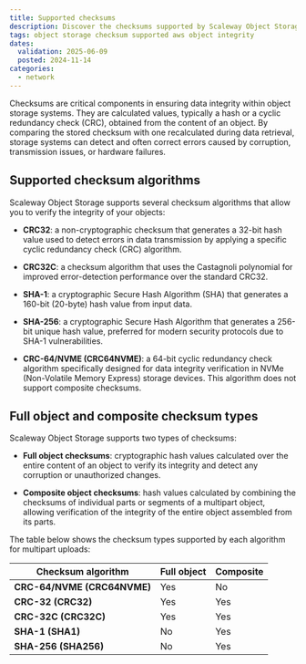 ```yaml
---
title: Supported checksums
description: Discover the checksums supported by Scaleway Object Storage.
tags: object storage checksum supported aws object integrity
dates:
  validation: 2025-06-09
  posted: 2024-11-14
categories: 
  - network
---
```


Checksums are critical components in ensuring data integrity within object storage systems. They are calculated values, typically a hash or a cyclic redundancy check (CRC), obtained from the content of an object. By comparing the stored checksum with one recalculated during data retrieval, storage systems can detect and often correct errors caused by corruption, transmission issues, or hardware failures.

## Supported checksum algorithms

Scaleway Object Storage supports several checksum algorithms that allow you to verify the integrity of your objects:

- **CRC32**: a non-cryptographic checksum that generates a 32-bit hash value used to detect errors in data transmission by applying a specific cyclic redundancy check (CRC) algorithm.

- **CRC32C**: a checksum algorithm that uses the Castagnoli polynomial for improved error-detection performance over the standard CRC32.

- **SHA-1**: a cryptographic Secure Hash Algorithm (SHA) that generates a 160-bit (20-byte) hash value from input data.

- **SHA-256**: a cryptographic Secure Hash Algorithm that generates a 256-bit unique hash value, preferred for modern security protocols due to SHA-1 vulnerabilities.

- **CRC-64/NVME (CRC64NVME)**: a 64-bit cyclic redundancy check algorithm specifically designed for data integrity verification in NVMe (Non-Volatile Memory Express) storage devices. This algorithm does not support composite checksums.

## Full object and composite checksum types

Scaleway Object Storage supports two types of checksums:

- **Full object checksums**: cryptographic hash values calculated over the entire content of an object to verify its integrity and detect any corruption or unauthorized changes.

- **Composite object checksums**: hash values calculated by combining the checksums of individual parts or segments of a multipart object, allowing verification of the integrity of the entire object assembled from its parts.

The table below shows the checksum types supported by each algorithm for multipart uploads:

| Checksum algorithm | Full object | Composite |
|---|---|---|
| **CRC-64/NVME (CRC64NVME)** | Yes | No |
| **CRC-32 (CRC32)** | Yes | Yes |
| **CRC-32C (CRC32C)** | Yes | Yes |
| **SHA-1 (SHA1)** | No | Yes |
| **SHA-256 (SHA256)** | No | Yes |

